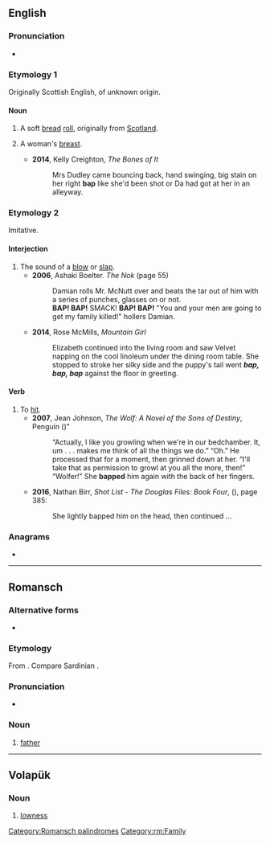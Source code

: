 {{also|bắp|BAP}}
==English==

===Pronunciation===
* {{IPA|/bæp/|lang=en}}

===Etymology 1===
Originally Scottish English, of unknown origin.

====Noun====
{{en-noun}}

# A soft [[bread]] [[roll]], originally from [[Scotland]].
# {{lb|en|British|slang|mostly|in the plural}} A woman's [[breast]].
#* '''2014''', Kelly Creighton, ''The Bones of It''
#*: Mrs Dudley came bouncing back, hand swinging, big stain on her right '''bap''' like she'd been shot or Da had got at her in an alleyway.

===Etymology 2===
Imitative.

====Interjection====
{{en-intj}}

# The sound of a [[blow]] or [[slap]].
#* '''2006''', Ashaki Boelter. ''The Nok'' (page 55)
#*: Damian rolls Mr. McNutt over and beats the tar out of him with a series of punches, glasses on or not.<br>'''BAP! BAP!''' SMACK! '''BAP! BAP!''' "You and your men are going to get my family killed!" hollers Damian.
#* '''2014''', Rose McMills, ''Mountain Girl''
#*: Elizabeth continued into the living room and saw Velvet napping on the cool linoleum under the dining room table. She stopped to stroke her silky side and the puppy's tail went '''''bap, bap, bap''''' against the floor in greeting.

====Verb====
{{en-verb|bapp|ing}}

# To [[hit]].
#* '''2007''', Jean Johnson, ''The Wolf: A Novel of the Sons of Destiny'', Penguin ({{ISBN|9781440623431}})"
#*: “Actually, I like you growling when we&#39;re in our bedchamber. It, um . . . makes me think of all the things we do.” “Oh.” He processed that for a moment, then grinned down at her. “I&#39;ll take that as permission to growl at you all the more, then!” “Wolfer!” She '''bapped''' him again with the back of her fingers.
#* '''2016''', Nathan Birr, ''Shot List - The Douglas Files: Book Four'', ({{ISBN|9780996769174}}), page 385:
#*: She lightly bapped him on the head, then continued&nbsp;...

===Anagrams===
* {{anagrams|en|ABP|APB|Abp.|BPA|PBA|abp.}}

----

==Romansch==

===Alternative forms===
* {{qualifier|Rumantsch Grischun|Sursilvan|Sutsilvan|Surmiran}} {{l|rm|bab}}

===Etymology===
From {{inh|rm|LL.|*babbus}}. Compare Sardinian {{m|sc|babbu}}.

===Pronunciation===
* {{IPA|[baːp]|lang=rm}}

===Noun===
{{rm-noun|m}}

# {{lb|rm|Puter|Vallader}} [[father]]

[[Category:Romansch palindromes]]
[[Category:rm:Family]]

----

==Volapük==

===Noun===
{{head|vo|noun}}

# [[lowness]]